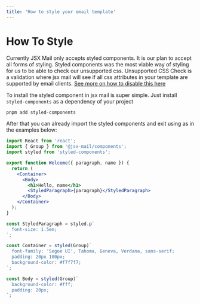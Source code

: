 ```yaml
---
title: 'How to style your email template'
---
```


# How To Style

Currently JSX Mail only accepts styled components. It is our plan to accept all forms of styling. Styled components was the most viable way of styling for us to be able to check our unsupported css. Unsupported CSS Check is a validation where jsx mail will see if all css attributes in your template are supported by email clients. [See more on how to disable this here](/docs/json-file)

To install the styled component in jsx mail is super simple. Just install `styled-components` as a dependency of your project

```bash
pnpm add styled-components
```

After that you can already import the styled components and exit using as in the examples below:

```jsx
import React from 'react';
import { Group } from '@jsx-mail/components';
import styled from 'styled-components';

export function Welcome({ paragraph, name }) {
  return (
    <Container>
      <Body>
        <h1>Hello, name</h1>
        <StyledParagraph>{paragraph}</StyledParagraph>
      </Body>
    </Container>
  );
}

const StyledParagraph = styled.p`
  font-size: 1.5em;
`;

const Container = styled(Group)`
  font-family: 'Segoe UI', Tahoma, Geneva, Verdana, sans-serif;
  padding: 20px 100px;
  background-color: #f7f7f7;
`;

const Body = styled(Group)`
  background-color: #fff;
  padding: 20px;
`;
```
